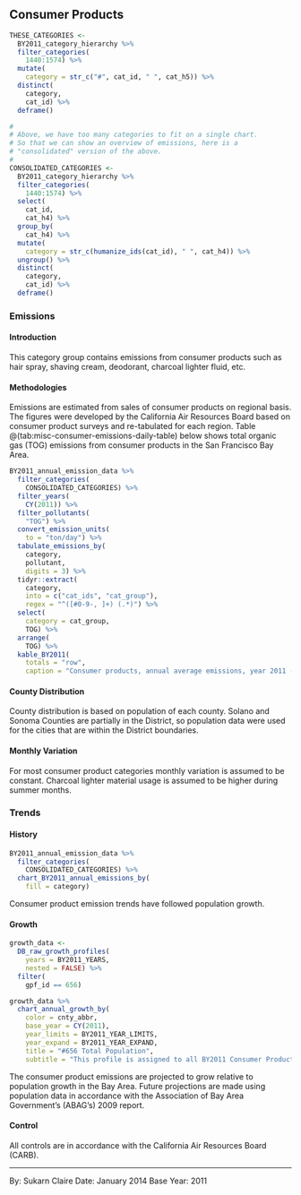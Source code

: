 ## Consumer Products

```r
THESE_CATEGORIES <-
  BY2011_category_hierarchy %>% 
  filter_categories(
    1440:1574) %>% 
  mutate(
    category = str_c("#", cat_id, " ", cat_h5)) %>%
  distinct(
    category,
    cat_id) %>%
  deframe()

#
# Above, we have too many categories to fit on a single chart. 
# So that we can show an overview of emissions, here is a
# "consolidated" version of the above.
#
CONSOLIDATED_CATEGORIES <-
  BY2011_category_hierarchy %>% 
  filter_categories(
    1440:1574) %>% 
  select(
    cat_id,
    cat_h4) %>%
  group_by(
    cat_h4) %>%
  mutate(
    category = str_c(humanize_ids(cat_id), " ", cat_h4)) %>%
  ungroup() %>%
  distinct(
    category,
    cat_id) %>%
  deframe()
```

### Emissions

#### Introduction {-}

This category group contains emissions from consumer products such as hair spray, shaving cream, deodorant, charcoal lighter fluid, etc.

#### Methodologies {-}

Emissions are estimated from sales of consumer products on regional basis. The figures were developed by the California Air Resources Board based on consumer product surveys and re-tabulated for each region. Table \@(tab:misc-consumer-emissions-daily-table) below shows total organic gas (TOG) emissions from consumer products in the San Francisco Bay Area.

```r
BY2011_annual_emission_data %>%
  filter_categories(
    CONSOLIDATED_CATEGORIES) %>%
  filter_years(
    CY(2011)) %>%
  filter_pollutants(
    "TOG") %>%
  convert_emission_units(
    to = "ton/day") %>%
  tabulate_emissions_by(
    category,
    pollutant,
    digits = 3) %>%
  tidyr::extract(
    category,
    into = c("cat_ids", "cat_group"),
    regex = "^([#0-9-, ]+) (.*)") %>%
  select(
    category = cat_group,
    TOG) %>%
  arrange(
    TOG) %>%
  kable_BY2011(
    totals = "row",
    caption = "Consumer products, annual average emissions, year 2011 (ton/day).")
```

#### County Distribution {-}

County distribution is based on population of each county. Solano and Sonoma Counties are partially in the District, so population data were used for the cities that are within the District boundaries.

#### Monthly Variation {-}

For most consumer product categories monthly variation is assumed to be constant. Charcoal lighter material usage is assumed to be higher during summer months.

### Trends

#### History {-}

```r
BY2011_annual_emission_data %>%
  filter_categories(
    CONSOLIDATED_CATEGORIES) %>%
  chart_BY2011_annual_emissions_by(
    fill = category) 
```

Consumer product emission trends have followed population growth.

#### Growth {-}

```r
growth_data <-
  DB_raw_growth_profiles(
    years = BY2011_YEARS, 
    nested = FALSE) %>%
  filter(
    gpf_id == 656)

growth_data %>%
  chart_annual_growth_by(
    color = cnty_abbr,
    base_year = CY(2011),
    year_limits = BY2011_YEAR_LIMITS,
    year_expand = BY2011_YEAR_EXPAND,
    title = "#656 Total Population",
    subtitle = "This profile is assigned to all BY2011 Consumer Products categories.") 
```

The consumer product emissions are projected to grow relative to population growth in the Bay Area. Future projections are made using population data in accordance with the Association of Bay Area Government’s (ABAG’s) 2009 report.

#### Control {-}

All controls are in accordance with the California Air Resources Board (CARB).

***

By: Sukarn Claire 
Date: January 2014 
Base Year: 2011
